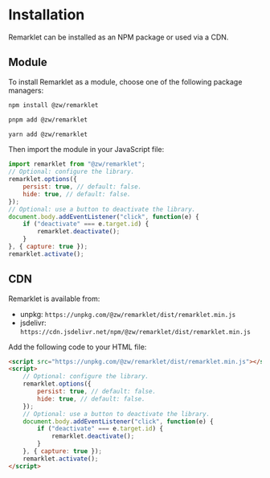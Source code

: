 
# Installation

Remarklet can be installed as an NPM package or used via a CDN.

## Module

To install Remarklet as a module, choose one of the following package managers:

<Tabs>
<TabItem value="npm" label="npm">

```bash
npm install @zw/remarklet
```

</TabItem>
<TabItem value="pnpm" label="pnpm">

```bash
pnpm add @zw/remarklet
```

</TabItem>
<TabItem value="yarn" label="yarn">

```bash
yarn add @zw/remarklet
```
</TabItem>
</Tabs>

Then import the module in your JavaScript file:

```javascript
import remarklet from "@zw/remarklet";
// Optional: configure the library.
remarklet.options({
    persist: true, // default: false.
    hide: true, // default: false.
});
// Optional: use a button to deactivate the library.
document.body.addEventListener("click", function(e) {
    if ("deactivate" === e.target.id) {
        remarklet.deactivate();
    }
}, { capture: true });
remarklet.activate();
```

## CDN

Remarklet is available from:

- unpkg: `https://unpkg.com/@zw/remarklet/dist/remarklet.min.js`
- jsdelivr: `https://cdn.jsdelivr.net/npm/@zw/remarklet/dist/remarklet.min.js`

Add the following code to your HTML file:

```html
<script src="https://unpkg.com/@zw/remarklet/dist/remarklet.min.js"></script>
<script>
    // Optional: configure the library.
    remarklet.options({
        persist: true, // default: false.
        hide: true, // default: false.
    });
    // Optional: use a button to deactivate the library.
    document.body.addEventListener("click", function(e) {
        if ("deactivate" === e.target.id) {
            remarklet.deactivate();
        }
    }, { capture: true });
    remarklet.activate();
</script>
```
